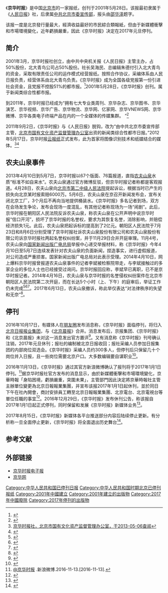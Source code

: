 {{Infobox Newspaper
| name                = 京华时报<br>Beijing Times
| logo                = [[File:P101_b.jpg|200px]]
| image               = [[File:Beijing_Times_First_page.jpg|200px]]
| caption             = 2016年10月18日《京华时报》头版
| type                = [[日报|日报]]
| format              = [[小型报|小报]]
| owners              = [[北京日报报业集团|北京日报报业集团]]
| publisher           = 京华时报社
| editor              = 
| chiefeditor         = 
| assoceditor         = 
| staff               = 
| foundation          = 2001年5月28日
| ceased publication  = 2017年1月1日
| political           = 
| language            = 简体中文
| price               = [[人民币|人民币]]1元
| headquarters        = {{CHN}}[[北京市|北京市]][[朝阳区|朝阳区]][[左家庄前街|左家庄前街]]1号百灵大厦
| circulation         =
| ISSN                = 
| CN                  = 11-0255
| website             =[http://epaper.jinghua.cn/ 京华时报电子报]
}}
《'''京华时报'''》是中国[[北京市|北京市]]的一家报纸，创刊于2001年5月28日。该报最初隶属于《[[人民日报|人民日报]]》社，后隶属[[中共北京市委宣传部|中共北京市委宣传部]]，报头由[[邵华泽|邵华泽]]题字。

该报一度是北京發行量最大，經濟收益最好的市民綜合類報紙，但由于新媒體衝擊和市場環境變化，近年虧損嚴重，因此《京华时报》决定在2017年元旦停刊。

== 简介 ==
2001年3月，京华时报社创立，由中共中央机关报《人民日报》主管主办，占50%股份，北大青鸟公司占50%股份。社长吴海民、总编辑朱德付引入北大青鸟的资金，采取有限责任公司的运作模式经营报纸。按照合作协议，采编体系由人民日报负责，经营体系由北大青鸟负责。《京华时报》成为全国各级党报第一份引进社会资金，且党报不控股51%的都市报。<ref>{{Cite web |url=http://www.jinghua.cn/about/ |title=关于我们，京华网，于2013-05-06查阅 |accessdate=2013-05-06 |archive-date=2013-05-04 |archive-url=https://web.archive.org/web/20130504065437/http://www.jinghua.cn/about/ |dead-url=no }}</ref>2001年5月28日，《京华时报》创刊。属于新闻类综合性都市报。

到2011年，京华时报已经成为“拥有七大专业类周刊、京华杂志、京华图书、京华演艺、京华视频、京华广告、京华物流、京华网、亿家网、京华VNEWS网、京华微博、京华各类电子终端产品在内的一个全媒体的传媒集群。 ”<ref>{{Cite web |url=http://epaper.jinghua.cn/html/2011-05/29/content_665081.htm |title=京华时报举办创刊十周年感恩晚会，京华网，2011-05-29 |accessdate=2013-05-06 |archive-date=2013-06-14 |archive-url=https://web.archive.org/web/20130614010225/http://epaper.jinghua.cn/html/2011-05/29/content_665081.htm |dead-url=no }}</ref>

2011年9月2日，《京华时报》与《人民日报》脱钩，改为“由中共北京市委宣传部主管，[[北京市国有文化资产监督管理办公室|北京市国有文化资产监督管理办公室]]出资的新闻类综合性都市日报。”2012年5月17日，京华时报[[云报纸|云报纸]]正式发布，此为首家将图像识别技术和纸媒结合的媒体。<ref>[http://www.bjwzb.gov.cn/Static/qyqk/20130427040930783.html 京华时报社，北京市国有文化资产监督管理办公室，于2013-05-06查阅]{{Dead link|date=2019年11月 |bot=InternetArchiveBot |fix-attempted=yes }}</ref><ref>{{Cite web |url=http://epaper.jinghua.cn/html/2012-05/17/content_789874.htm |title=京华时报云报纸全球首发，京华时报，2012-05-17 |accessdate=2013-05-06 |archive-date=2013-06-01 |archive-url=https://web.archive.org/web/20130601194440/http://epaper.jinghua.cn/html/2012-05/17/content_789874.htm |dead-url=no }}</ref>

== 农夫山泉事件 ==
2013年4月10日到5月7日，京华时报以67个版面、76篇报道，直指[[农夫山泉|农夫山泉]]水质“标准不如自来水”。农夫山泉通过官方微博反驳，但京华时报记者称都是客观报道。4月28日，农夫山泉向[[北京市第二中级人民法院|北京市第二中级人民法院]]提起诉讼，根据当时已产生的损失向北京某时报索赔6000万。5月6日，农夫山泉在京召开新闻发布会，宣布关闭北京工厂，3个月后不再向当地提供桶装水。《京华时报》多名记者到场，双方在会场发生争论，发布会现场一度混乱，有其他记者称现场为一场“闹剧”。此后，京华时报在朝阳区人民法院反诉农夫山泉，称农夫山泉在公开声明中说京华时报“信口开河”，损坏了京华时报的名誉权，要求为其恢复名誉，消除影响，并赔偿经济损失1元。此后，农夫山泉把起诉标的提高到了2亿元。朝阳区人民法院于7月23日和8月6日分别受理了京华时报社诉农夫山泉股份有限公司和农夫山泉股份有限公司诉京华时报社两起名誉权纠纷案，并于11月29日合并开庭审理。11月4号，农夫山泉向[[国家新闻出版广电总局|国家新闻出版广电总局]]举报中心递交举报材料，称《京华时报》今年4月10日至5月7日连续发表针对农夫山泉的负面新闻，捏造事实，进行虚假报道，对公司造成严重损害。国家新闻出版广电总局对此表示受理。2014年4月10日，网上爆料京华时报曾报道农夫山泉事件的记者李斌被检察院带走，与李斌接触过的多家企业的多位人士也已经接受过询问。京华时报回应称，李斌早已离职，已不是京华时报记者。2014年4月16日，农夫山泉与京华时报的名誉侵权纠纷案件在北京市朝阳区人民法院第二次开庭，而在长达5个小时（上、下午）的庭审后，举证工作仍未完成<ref>{{cite web|url=http://legal.people.com.cn/n/2013/1129/c42510-23697282.html|title=农夫山泉与京华时报互相起诉 索赔额2亿pk1元|publisher=人民网|accessdate=2013-11-29|archive-date=2020-05-08|archive-url=https://web.archive.org/web/20200508124842/http://legal.people.com.cn/n/2013/1129/c42510-23697282.html|dead-url=no}}</ref><ref>{{cite web|url=http://finance.sina.com.cn/china/20140410/163818761011.shtml|title=传原京华时报记者李斌被带走 曾报道农夫山泉事件|publisher=新浪网|accessdate=2014-04-10|archive-date=2014-04-13|archive-url=https://web.archive.org/web/20140413094409/http://finance.sina.com.cn/china/20140410/163818761011.shtml|dead-url=no}}</ref><ref>{{cite web|url=http://www.ccstock.cn/gscy/qiyexinxi/2014-04-17/A1397677916168.html|title=农夫山泉与京华时报名誉纠纷案 二次开庭5小时举证未完成|publisher=中国证券网|accessdate=2014-04-17|deadurl=yes|archiveurl=https://web.archive.org/web/20160304133144/http://www.ccstock.cn/gscy/qiyexinxi/2014-04-17/A1397677916168.html|archivedate=2016-03-04|df=}}</ref>。2017年6月13日，农夫山泉撤诉，称此举仅表达“对法律秩序的失望和无奈”<ref>{{cite web |title=农夫山泉：撤回对京华时报诉讼是对法律失望和无奈 |url=http://finance.sina.com.cn/chanjing/gsnews/2017-06-22/doc-ifyhmtcf2755136.shtml |website=[[新浪|新浪财经]] |accessdate=2021-10-30 |date=2017-06-22 |archive-date=2022-02-21 |archive-url=https://web.archive.org/web/20220221214604/http://finance.sina.com.cn/chanjing/gsnews/2017-06-22/doc-ifyhmtcf2755136.shtml |dead-url=no }}</ref>。

== 停刊 ==
2016年10月17日，有媒体人在[[微信|朋友圈]]发布消息称，《京华时报》面临停刊，将归入[[北京日报报业集团|北京日报报业集团]]，与《[[北京晨报|北京晨报]]》合并。消息发布后，京报集团、《京华时报》和《北京晨报》未对这一消息发出官方置评<ref>{{cite web|url=http://finance.sina.com.cn/chanjing/gsnews/2016-10-17/doc-ifxwvpar8234927.shtml|title=京华时报被曝面临停刊 归入京报集团与北京晨报合并|publisher=界面|accessdate=2016-10-17|archive-date=2021-01-15|archive-url=https://web.archive.org/web/20210115231213/http://finance.sina.com.cn/chanjing/gsnews/2016-10-17/doc-ifxwvpar8234927.shtml|dead-url=no}}</ref>。又有消息称《京华时报》刊号确认注销，2017年元旦休刊；报社的编制被北京日报收回；报社采编人员参加日报集团的内部岗位双选会。《京华时报》采编人员约300多人，但停刊后只保留几十个岗位并入日报，且一些岗位需要北京户口。大多数编辑要自谋职业<ref>{{Cite web |url=http://media.sohu.com/20161107/n472516424.shtml |title=京华时报确认元旦停刊 大部分员工恐遭遣散 |accessdate=2016-11-07 |archive-date=2020-11-27 |archive-url=https://web.archive.org/web/20201127124137/http://media.sohu.com/20161107/n472516424.shtml |dead-url=no }}</ref>。

2016年11月13日，《京华时报》通过其官方新浪微博确认了报刊将于2017年1月1日停刊。<ref>[http://www.weibo.com/1697601814/EhniYbeUa @京华时报] {{Wayback|url=http://www.weibo.com/1697601814/EhniYbeUa |date=20211113183949 }}.新浪微博.2016-11-13.[2016-11-13].</ref>据京华时报社官方发布的消息显示，由於新媒體衝擊和市場環境變化，京華時報「身陷困境，虧損嚴重，突圍未果」，主管部門因此決定將京華時報社主管主辦單位變更為北京日報報業集團，并宣布该报2017年1月1日起休刊，並於同日下午在社內開會，商討安排員工轉至北京日報報業集團、北京電台、北京電視台等單位任職的事宜<ref>{{cite web|url=http://udn.com/news/story/4/2104883|title=虧損嚴重 「京華時報」明年元旦停刊|publisher=聯合報|accessdate=2016-11-14|archive-date=2021-02-05|archive-url=https://web.archive.org/web/20210205033420/https://udn.com/news/story/4/2104883|dead-url=no}}</ref>。2016年12月29日，《京华时报》发布休刊公告，称该报自2017年1月1日起正式停刊，同时保留和发展《京华时报》新媒体业务<ref>{{cite web|url=http://epaper.jinghua.cn/html/2016-12/29/content_352036.htm|title=《京华时报》（纸质版）休刊公告|publisher=京华时报|accessdate=2016-12-29|deadurl=yes|archiveurl=https://web.archive.org/web/20161230000031/http://epaper.jinghua.cn/html/2016-12/29/content_352036.htm|archivedate=2016-12-30}}</ref>。

2017年8月15日，《京华时报》新媒体各平台推送部分内容后陆续停止更新。有分析称一旦全面停止更新，《京华时报》将全面退出历史舞台<ref>{{cite web|url=https://www.sohu.com/a/165111465_99922413|title=《京华时报》会退出历史舞台吗？|publisher=搜狐|accessdate=2017-08-16|archive-url=https://web.archive.org/web/20170828144923/https://www.sohu.com/a/165111465_99922413|archive-date=2017-08-28|dead-url=yes}}</ref>。

== 参考文献 ==
{{Reflist|2}}

== 外部链接 ==
*[https://web.archive.org/web/20130507060851/http://epaper.jinghua.cn/ 京华时报电子报]
*[https://web.archive.org/web/20140102201401/http://www.jinghua.cn/ 京华网]

{{人民日报社}}
[[Category:中华人民共和国已停刊日报|Category:中华人民共和国已停刊日报]]
[[Category:中华人民共和国时期北京已停刊报纸|Category:中华人民共和国时期北京已停刊报纸]]
[[Category:2001年中國建立|Category:2001年中國建立]]
[[Category:2001年建立的出版物|Category:2001年建立的出版物]]
[[Category:2017年中國廢除|Category:2017年中國廢除]]
[[Category:2017年停刊的出版物|Category:2017年停刊的出版物]]